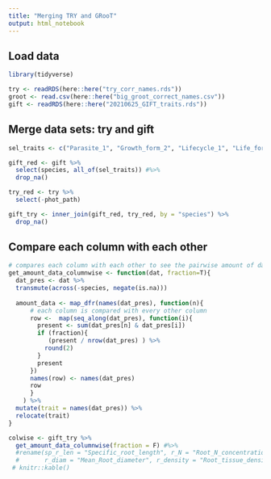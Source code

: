 ```yaml
---
title: "Merging TRY and GRooT"
output: html_notebook
---
```

## Load data
```r
library(tidyverse)
```

```r
try <- readRDS(here::here("try_corr_names.rds"))
groot <- read.csv(here::here("big_groot_correct_names.csv"))
gift <- readRDS(here::here("20210625_GIFT_traits.rds"))
```

## Merge data sets: try and gift
```r
sel_traits <- c("Parasite_1", "Growth_form_2", "Lifecycle_1", "Life_form_2", "Photosynthetic_pathway")

gift_red <- gift %>% 
  select(species, all_of(sel_traits)) #%>% 
  drop_na()
```

```r
try_red <- try %>% 
  select(-phot_path)
```

```r
gift_try <- inner_join(gift_red, try_red, by = "species") %>% 
  drop_na()
```


## Compare each column with each other
```r
# compares each column with each other to see the pairwise amount of data available
get_amount_data_columnwise <- function(dat, fraction=T){
  dat_pres <- dat %>% 
  transmute(across(-species, negate(is.na)))
  
  amount_data <- map_dfr(names(dat_pres), function(n){
      # each column is compared with every other column
      row <-  map(seq_along(dat_pres), function(i){
        present <- sum(dat_pres[n] & dat_pres[i])
        if (fraction){
           (present / nrow(dat_pres) ) %>% 
          round(2)
        }
        present
      })
      names(row) <- names(dat_pres)
      row
      }
    ) %>% 
  mutate(trait = names(dat_pres)) %>% 
  relocate(trait)
}
```

```r
colwise <- gift_try %>% 
  get_amount_data_columnwise(fraction = F) #%>% 
  #rename(sp_r_len = "Specific_root_length", r_N = "Root_N_concentration",
  #       r_diam = "Mean_Root_diameter", r_density = "Root_tissue_density") %>% 
 # knitr::kable()
```


